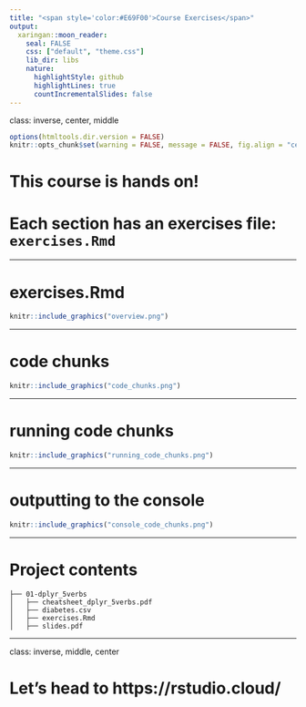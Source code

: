 ```yaml
---
title: "<span style='color:#E69F00'>Course Exercises</span>"
output:
  xaringan::moon_reader:
    seal: FALSE
    css: ["default", "theme.css"]
    lib_dir: libs
    nature:
      highlightStyle: github
      highlightLines: true
      countIncrementalSlides: false
---
```


class: inverse, center, middle

```r
options(htmltools.dir.version = FALSE)
knitr::opts_chunk$set(warning = FALSE, message = FALSE, fig.align = "center", dpi = 320)
```

# **This course is hands on!**
# Each section has an exercises file: **`exercises.Rmd`**

---

# exercises.Rmd

```r
knitr::include_graphics("overview.png")
```


---

# code chunks

```r
knitr::include_graphics("code_chunks.png")
```

---

# running code chunks

```r
knitr::include_graphics("running_code_chunks.png")
```

---

# outputting to the console

```r
knitr::include_graphics("console_code_chunks.png")
```

---

# Project contents

```
├── 01-dplyr_5verbs
│   ├── cheatsheet_dplyr_5verbs.pdf
│   ├── diabetes.csv
│   ├── exercises.Rmd
│   ├── slides.pdf
```

---

class: inverse, middle, center

# Let's head to https://rstudio.cloud/
